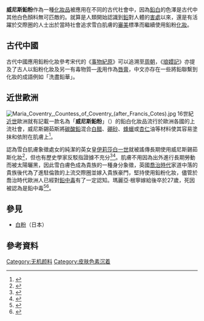 '''威尼斯鉛粉'''作為一種[[化妝品|化妝品]]被應用在不同的古代社會中，因為[[鉛白|鉛白]]的色澤是古代中其他白色顏料無可匹敵的。就算是人類開始認識到[[鉛|鉛]]對人體的[[鉛中毒|害處]]以來，還是有活躍於交際圈的人士出於當時社會追求雪白肌膚的[[審美|審美]]標準而繼續使用鉛粉[[化妝|化妝]]。

==古代中國==
古代中國應用鉛粉化妝參考宋代的《[[事物紀原|事物紀原]]》可以追溯至[[周朝|周朝]]，《[[琅嬛記|琅嬛記]]》亦提及了古人以鉛粉化妝及另一有毒物質—[[汞|汞]]用作為[[唇膏|唇膏]]，中文亦存在一些將鉛聯繫到化妝的成語例如「洗盡鉛華」。

==近世歐洲==
[[File:Maria_Coventry,_Countess_of_Coventry_(after_Francis_Cotes).jpg|thumb]]
16世紀[[近世|近世]]歐洲就有記載一款名為「'''威尼斯鉛粉'''」（{{lang-en|Venetian ceruse}}）的鉛白化妝品流行於歐洲各國的上流社會，威尼斯錫茹斯將[[碳酸鉛|碳酸鉛]]混合[[白醋|白醋]]、[[硼砂|硼砂]]、[[蜂蠟|蜂蠟]]或[[杏仁|杏仁]]油等材料使其容易塗抹和依附在肌膚上<ref name="Eldridge2015">{{Cite book |title=Face Paint: The Story of Makeup |author=Lisa Eldridge |publisher=Abrams |year=2015 |isbn=9781613128183 |url=https://books.google.com/?id=LpplCgAAQBAJ&pg=PT67}}</ref>。

認為雪白肌膚象徵處女的純潔的英女皇[[伊莉莎白一世|伊莉莎白一世]]就被謠傳長期使用威尼斯錫茹斯化妝<ref name="Thomas 2020 p. 26">{{cite book | last=Thomas | first=L.M. | title=Beneath the Surface: A Transnational History of Skin Lighteners | publisher=Duke University Press | series=Theory in Forms | year=2020 | isbn=978-1-4780-0705-0 | url=https://books.google.com/books?id=A3C_DwAAQBAJ&pg=PT26 | access-date=2020-07-17 | page=pt26 | archive-date=2021-08-01 | archive-url=https://web.archive.org/web/20210801234456/https://books.google.com/books?id=A3C_DwAAQBAJ&pg=PT26 | dead-url=no }}</ref>，但也有歷史學家反駁指證據不充分<ref name="Riehl2010">{{Cite book |author=Anna Riehl |title=The Face of Queenship: Early Modern Representations of Elizabeth I |year=2010 |isbn=9780230106741 |url=https://books.google.com/?id=CrzHAAAAQBAJ&pg=PA13}}</ref><ref name="Maltby2015">{{Cite web |url=http://www.katemaltby.com/why-is-elizabeth-i-the-most-powerful-woman-in-our-history-always-depicted-as-a-grotesque/ |title=Why is Elizabeth I always depicted as a grotesque? |date=2015-05-25 |website=Kate Maltby |access-date=2019-10-05 |quote=Even Venetian Ceruse, the notorious pale make-up used by Elizabethan actors and never found in the inventories of the queen herself, has been shown in reconstructions to blend lightly into the skin like a modern concealer... |archive-date=2018-03-03 |archive-url=https://web.archive.org/web/20180303173702/http://www.katemaltby.com/why-is-elizabeth-i-the-most-powerful-woman-in-our-history-always-depicted-as-a-grotesque/ |dead-url=no }}</ref>。肌膚不用因為出外進行長期勞動而被太陽曬黑，因此雪白膚色成為貴族的一種身分象徵，英國[[喬治時代|喬治時代]]家道中落的貴族後代{{le|瑪麗亞·考文垂|Maria Coventry, Countess of Coventry|瑪麗亞·根寧}}為了進駐倫敦的上流交際圈並嫁入貴族豪門，堅持使用鉛粉化妝，儘管於喬治時代歐洲人已經對[[鉛中毒|鉛中毒]]有了一定認知。瑪麗亞·根寧嫁給{{le|喬治·考文垂 (第六代考文垂伯爵)|George Coventry, 6th Earl of Coventry|考文垂伯爵}}後卒於27歲，死因被認為是鉛中毒<ref name="StClair">{{Cite book |author=Kassia St. Clair |title=The Secret Lives of Colour |publisher=John Murray |location=London |year=2016 |isbn=9781473630819 |page=45–46 |oclc=936144129}}</ref><ref name="Stewart2017">{{Cite book |author=Susan Stewart |title=Painted Faces: A Colourful History of Cosmetics |publisher=Amberley Publishing |date=2017 |isbn=9781445654003 |url=https://books.google.com/?id=PTBDDwAAQBAJ&pg=PT138}}</ref>。

==參見==
*[[白粉_(化妝品)|白粉]]（日本）

==參考資料==
{{reflist|30em}}

[[Category:无机颜料|Category:无机颜料]]
[[Category:皮肤色素沉着|Category:皮肤色素沉着]]